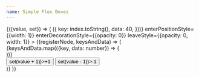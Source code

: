 ```yaml
---
name: Simple Flex Boxes
---
```



<Value initial={1}>
  {({value, set}) => (
    <FlipGroup
      noAnimationOnMount
      changeKey={value}
      durationMs={1500}
      keysAndData={Array.from(new Array(value), (_, index) => ({
        key: index.toString(),
        data: 40,
      }))}
      enterPositionStyle={{width: 1}}
      enterDecorationStyle={{opacity: 0}}
      leaveStyle={{opacity: 0, width: 1}}
    >
      {(registerNode, keysAndData) => (
        <React.Fragment>
          <div style={{display: "flex", flexWrap: "wrap"}}>
            {keysAndData.map(({key, data: number}) => (
              <div
                key={key}
                style={{
                  width: `${number}%`,
                  height: 50,
                  backgroundColor: `hsl(${number * 5}, 50%, 50%)`,
                  margin: "0 10px 20px",
                  opacity: 1,
                }}
                ref={registerNode(key, {
                  transitionProps: ["background-color", "opacity"],
                })}
              />
            ))}
          </div>
          <div ref={registerNode("buttons")}>
            <button onClick={() => set(value + 1)}>+1</button>
            <button onClick={() => set(value - 1)}>-1</button>
          </div>
        </React.Fragment>
      )}
    </FlipGroup>
  )}
</Value>

